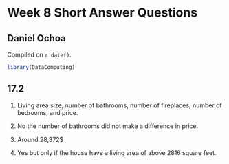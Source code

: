 # Week 8 Short Answer Questions

## Daniel Ochoa

<!-- leave this material as is -->
Compiled on `r date()`.

```r
library(DataComputing)
```
<!-- put your content after this line -->

## 17.2

1) Living area size, number of bathrooms, number of fireplaces, number of bedrooms, and price.

2) No the number of bathrooms did not make a difference in price.

3) Around 28,372$ 

4) Yes but only if the house have a living area of above 2816 square feet.

